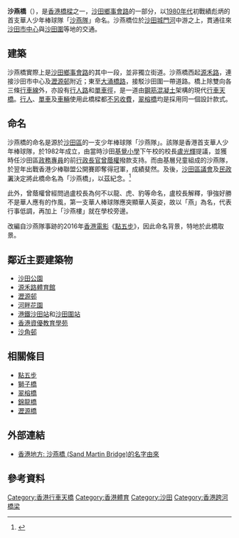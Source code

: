 {{Infobox_Bridge
|bridge_name= 沙燕橋<br>Sand Martin Bridge
|also_known_as=
|image= Sha Tin Shing Mun River.JPG
|caption= 沙燕橋橫跨城門河
|alt= 沙燕橋橫跨城門河
|official_name= 
|carries= [[沙田鄉事會路|沙田鄉事會路]]<br>雙向各三線行車路、行人路及單車徑
|crosses= [[城門河|城門河]]
|locale= {{HKG}}[[沙田區|沙田區]][[城門河|城門河]]中游
|maint= 
|id= 
|design= 
|material= 鋼筋混凝土
|mainspan= 
|length= 0.22公里
|width= 
|clearance= 
|below= 
|traffic= 
|open= 
|closed= 
|toll= 免費
|preceded=[[瀝源橋|瀝源橋]]
|followed=[[翠榕橋|翠榕橋]]
|map_cue= 
|map_image= 
|map_text= 
|map_width= 
|coordinates= 
|lat= 22.381720
|long= 114.193227
}}

'''沙燕橋'''（{{lang-en|'''Sand Martin Bridge'''}}），是[[香港橋樑|香港橋樑]]之一，[[沙田鄉事會路|沙田鄉事會路]]的一部分，以[[1980年代香港|1980年代]]初戰績彪炳的首支華人少年棒球隊「[[沙田體育會#屬會|沙燕隊]]」命名。沙燕橋位於[[沙田_(香港)|沙田]][[城門河|城門河]]中游之上，貫通往來[[沙田市中心|沙田市中心]]與[[沙田圍|沙田圍]]等地的交通。

==建築==
沙燕橋實際上是[[沙田鄉事會路|沙田鄉事會路]]的其中一段，並非獨立街道。沙燕橋西起[[源禾路|源禾路]]，連接沙田市中心及[[瀝源邨|瀝源邨]]附近；東至[[大涌橋路|大涌橋路]]，接駁沙田圍一帶道路。橋上除雙向各三條[[行車線|行車線]]外，亦設有[[行人路|行人路]]和[[單車徑|單車徑]]，是一道由[[鋼筋|鋼筋]][[混凝土|混凝土]]架構的現代[[行車天橋|行車天橋]]。[[行人|行人]]、[[單車|單車]]及[[車輛|車輛]]使用此橋樑都[[免費|不另收費]]，[[翠榕橋|翠榕橋]]均是採用同一個設計款式。

==命名==
沙燕橋的命名是源於[[沙田區|沙田區]]的一支少年棒球隊「沙燕隊」。該隊是香港首支華人少年棒球隊，於1982年成立，由當時沙田[[中華基督教會基覺小學|基覺小學]]下午校的校長[[盧光輝|盧光輝]]提議，並獲時任沙田區[[政務專員|政務專員]]的前[[行政長官|行政長官]][[曾蔭權|曾蔭權]]撥款支持。而由基層兒童組成的沙燕隊，於翌年出戰香港少棒聯盟公開賽即奪得冠軍，成績斐然。及後，[[沙田區議會|沙田區議會]]及[[民政署|民政署]]決定將此橋命名為「沙燕橋」，以茲紀念。<ref>{{cite web |language=zh-hk |url=http://mos.hk/shatin/10/18/26 |title=全港第一支華人少年棒球隊 沙燕隊 |publisher=馬鞍山民康促進會 |date= |accessdate=2009-05-19 |archive-date=2016-04-15 |archive-url=https://web.archive.org/web/20160415040730/http://mos.hk/shatin/10/18/26 |dead-url=no }}</ref>

此外，曾蔭權曾經問過盧校長為何不以龍、虎、豹等命名，盧校長解釋，爭強好勝不是華人應有的作風，第一支華人棒球隊應突顯華人英姿，故以「燕」為名，代表行事低調，再加上「沙燕樓」就在學校旁邊。

改編自沙燕隊事跡的2016年[[香港電影|香港電影]]《[[點五步|點五步]]》，因此命名背景，特地於此橋取景。

==鄰近主要建築物==
* [[沙田公園|沙田公園]]
* [[源禾路體育館|源禾路體育館]]
* [[瀝源邨|瀝源邨]]
* [[河畔花園|河畔花園]]
* [[港鐵|港鐵]][[沙田站|沙田站]]和[[沙田圍站|沙田圍站]]
*[[香港資優教育學苑|香港資優教育學苑]]
*[[沙角邨|沙角邨]]

==相關條目==
*[[點五步|點五步]]
*[[獅子橋_(香港)|獅子橋]]
*[[翠榕橋|翠榕橋]]
*[[錦龍橋|錦龍橋]]
*[[瀝源橋|瀝源橋]]

==外部連結==
* [http://www.hk-place.com/view.php?id=321 香港地方: 沙燕橋 (Sand Martin Bridge)的名字由來] {{Wayback|url=http://www.hk-place.com/view.php?id=321 |date=20080410055616 }}

==參考資料==
<div class="references-small">
<references />
</div>

{{Commonscat|Sand Martin Bridge}}

[[Category:香港行車天橋|Category:香港行車天橋]]
[[Category:香港體育|Category:香港體育]]
[[Category:沙田|Category:沙田]]
[[Category:香港跨河橋梁|Category:香港跨河橋梁]]